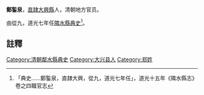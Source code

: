 {{vfd|沒有足夠的可靠資料來源能夠讓這個條目符合[[Wikipedia:關注度|Wikipedia:關注度]]中的標準|date=2022/06/27}}
{{明清人物信息框
| 姓名 =鄭鍳泉
| 最高職務 = [[四川|四川]][[隣水縣|隣水縣]][[典史|典史]]
| 國家 = 大清
| 籍貫 = [[直隶省|直隷]][[大兴县_(金朝)|大興縣]]
| 字號 =
| 出生日期 = ？年？月？日
| 逝世日期 = ？年？月？日
| 墓葬 = 
| 配偶 =  
| 親屬 = 曾祖、祖、父，母
| 出身 =從九 
| 著作 =  
*
}}
'''鄭鍳泉'''{{BD|？年||？年||}}，[[直隶省|直隷]][[大兴县_(金朝)|大興縣]]人，清朝地方官员。

由從九，道光七年任[[隣水縣|隣水縣]][[典史|典史]]<ref>「典史……鄭鍳泉，直隷大興，從九，道光七年任」，道光十五年《隣水縣志》卷之四職官志</ref>。

==註釋==
{{reflist}}
{{清朝官员小作品}}
[[Category:清朝鄰水縣典史|Category:清朝鄰水縣典史]]
[[Category:大兴县人|Category:大兴县人]]
[[Category:郑姓|Category:郑姓]]
